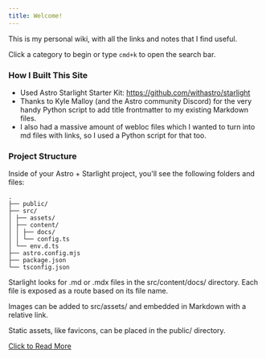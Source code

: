 ```yaml
---
title: Welcome!
---
```


This is my personal wiki, with all the links and notes that I find useful.

Click a category to begin or type `cmd+k` to open the search bar.

### How I Built This Site

- Used Astro Starlight Starter Kit: https://github.com/withastro/starlight
- Thanks to Kyle Malloy (and the Astro community Discord) for the very handy Python script to add title frontmatter to my existing Markdown files.
- I also had a massive amount of webloc files which I wanted to turn into md files with links, so I used a Python script for that too.

### Project Structure

Inside of your Astro + Starlight project, you'll see the following folders and files:

```
.
├── public/
├── src/
│ ├── assets/
│ ├── content/
│ │ ├── docs/
│ │ └── config.ts
│ └── env.d.ts
├── astro.config.mjs
├── package.json
└── tsconfig.json
```

Starlight looks for .md or .mdx files in the src/content/docs/ directory. Each file is exposed as a route based on its file name.

Images can be added to src/assets/ and embedded in Markdown with a relative link.

Static assets, like favicons, can be placed in the public/ directory.

[Click to Read More](https://github.com/jones58/Learning-resources)
